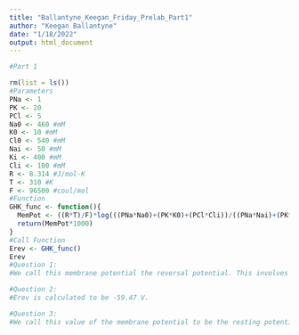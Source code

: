 ```yaml
---
title: "Ballantyne_Keegan_Friday_Prelab_Part1"
author: "Keegan Ballantyne"
date: "1/18/2022"
output: html_document
---
```


```r
#Part 1

rm(list = ls())
#Parameters
PNa <- 1
PK <- 20
PCl <- 5
Na0 <- 460 #mM
K0 <- 10 #mM
Cl0 <- 540 #mM
Nai <- 50 #mM
Ki <- 400 #mM
Cli <- 100 #mM
R <- 8.314 #J/mol-K
T <- 310 #K
F <- 96500 #coul/mol
#Function
GHK_func <- function(){
  MemPot <- ((R*T)/F)*log(((PNa*Na0)+(PK*K0)+(PCl*Cli))/((PNa*Nai)+(PK*Ki)+(PCl*Cl0)))
  return(MemPot*1000)
}
#Call Function
Erev <- GHK_func()
Erev
#Question 1:
#We call this membrane potential the reversal potential. This involves all of the ions present in the situation.

#Question 2: 
#Erev is calculated to be -59.47 V.

#Question 3:
#We call this value of the membrane potential to be the resting potential.
```



